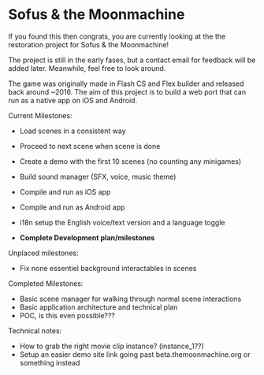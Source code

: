 
<Meta title="Readme"  />

# Sofus & the Moonmachine

If you found this then congrats, you are currently looking at the the restoration project for Sofus & the Moonmachine!

The project is still in the early fases, but a contact email for feedback will be added later.
Meanwhile, feel free to look around.

The game was originally made in Flash CS and Flex builder and released back around ~2016.
The aim of this project is to build a web port that can run as a native app on iOS and Android.

Current Milestones:
 - Load scenes in a consistent way
 - Proceed to next scene when scene is done
 - Create a demo with the first 10 scenes (no counting any minigames)
 - Build sound manager (SFX, voice, music theme)

 - Compile and run as iOS app
 - Compile and run as Android app
 - i18n setup the English voice/text version and a language toggle
 - **Complete Development plan/milestones**

Unplaced milestones:
 - Fix none essentiel background interactables in scenes

Completed Milestones:
 - Basic scene manager for walking through normal scene interactions
 - Basic application architecture and technical plan
 - POC, is this even possible???


Technical notes:
 - How to grab the right movie clip instance? (instance_1??)
 - Setup an easier demo site link going past beta.themoonmachine.org or something instead